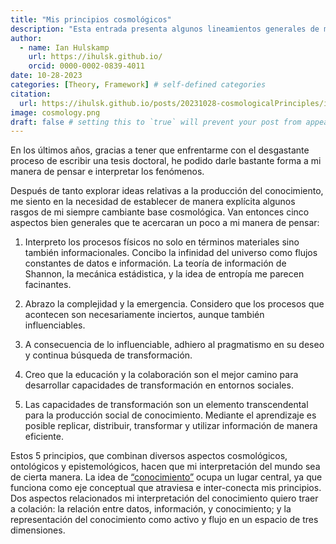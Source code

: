 ```yaml
---
title: "Mis principios cosmológicos"
description: "Esta entrada presenta algunos lineamientos generales de mi manera de pensar y percibir el mundo"
author:
  - name: Ian Hulskamp
    url: https://ihulsk.github.io/
    orcid: 0000-0002-0839-4011
date: 10-28-2023
categories: [Theory, Framework] # self-defined categories
citation: 
  url: https://ihulsk.github.io/posts/20231028-cosmologicalPrinciples/index.qmd
image: cosmology.png
draft: false # setting this to `true` will prevent your post from appearing on your listing page until you're ready!
---
```


<!-- Por su complejidad, el análisis de las colaboraciones academia-industria me ha llevado a la necesidad de codificar mi propia cosmovisión. La misma está marcada por todo lo que he vivido a lo largo mi propia experiencia personal, al igual que la de cada individuo. Pero -->

En los últimos años, gracias a tener que enfrentarme con el desgastante proceso de escribir una tesis doctoral, he podido darle bastante forma a mi manera de pensar e interpretar los fenómenos.

Después de tanto explorar ideas relativas a la producción del conocimiento, me siento en la necesidad de establecer de manera explícita algunos rasgos de mi siempre cambiante base cosmológica. Van entonces cinco aspectos bien generales que te acercaran un poco a mi manera de pensar:

1.  Interpreto los procesos físicos no solo en términos materiales sino también informacionales. Concibo la infinidad del universo como flujos constantes de datos e información. La teoría de información de Shannon, la mecánica estádistica, y la idea de entropía me parecen facinantes.

2.  Abrazo la complejidad y la emergencia. Considero que los procesos que acontecen son necesariamente inciertos, aunque también influenciables.

3.  A consecuencia de lo influenciable, adhiero al pragmatismo en su deseo y continua búsqueda de transformación.

4.  Creo que la educación y la colaboración son el mejor camino para desarrollar capacidades de transformación en entornos sociales.

5.  Las capacidades de transformación son un elemento transcendental para la producción social de conocimiento. Mediante el aprendizaje es posible replicar, distribuir, transformar y utilizar información de manera eficiente.

Estos 5 principios, que combinan diversos aspectos cosmológicos, ontológicos y epistemológicos, hacen que mi interpretación del mundo sea de cierta manera. La idea de ["conocimiento"](/posts/20231111-dataInformationKnowledge/index.qmd) ocupa un lugar central, ya que funciona como eje conceptual que atraviesa e inter-conecta mis principios. Dos aspectos relacionados mi interpretación del conocimiento quiero traer a colación: la relación entre datos, información, y conocimiento; y la representación del conocimiento como activo y flujo en un espacio de tres dimensiones.
